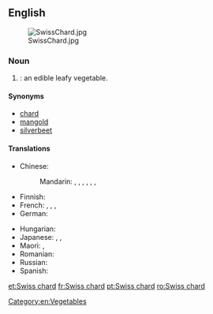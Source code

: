 ==English==
[[File:SwissChard.jpg|thumb]]

===Noun===
{{en-noun|~}}

# {{taxlink|Beta vulgaris var. cicla|species|noshow=1}}: an edible leafy vegetable.

====Synonyms====
* [[chard]]
* [[mangold]]
* [[silverbeet]]

====Translations====
{{trans-top|an edible leafy vegetable}}
* Chinese:
*: Mandarin: {{t|cmn|莙薘菜|sc=Hani}}, {{t|cmn|莙薘菜|tr=tǐngdácài|sc=Hani}}, {{t|cmn|葉用甜菜|sc=Hani}}, {{t|cmn|叶用甜菜|tr=yèyòngtiáncài|sc=Hani}}, {{t+|cmn|牛皮菜|tr=niúpícài|sc=Hani}}, {{t|cmn|豬乸菜|sc=Hani}}, {{t|cmn|猪乸菜|tr=zhūnǎcài|sc=Hani}}
* Finnish: {{t|fi|lehtimangoldi}}
* French: {{t+|fr|poirée|f}}, {{t+|fr|blette|f}}, {{t+|fr|bette|f}}, {{t+|fr|jotte|f}}
* German: {{t+|de|Mangold|m}}
{{trans-mid}}
* Hungarian: {{t+|hu|mángold}}
* Japanese: {{t|ja|フダンソウ|tr=fudansō|sc=Jpan}}, {{t|ja|不断草|tr=ふだんそう, fudansō|sc=Jpan}}, {{t|ja|スイスチャード|tr=Suisuchādo|sc=Jpan}}
* Maori: {{t|mi|rau pīti}}, {{t|mi|korare}}
* Romanian: {{t|ro|mangold|m}}
* Russian: {{t+|ru|манго́льд|m}}
* Spanish: {{t+|es|acelga|f}}
{{trans-bottom}}

[[Category:en:Vegetables]]

[[et:Swiss chard]]
[[fr:Swiss chard]]
[[pt:Swiss chard]]
[[ro:Swiss chard]]